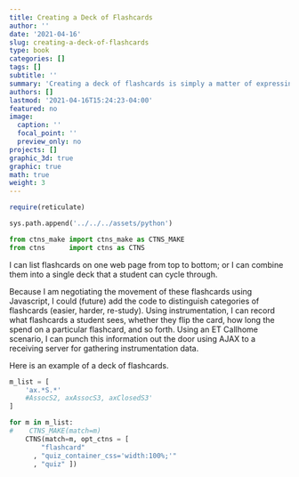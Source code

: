```yaml
---
title: Creating a Deck of Flashcards
author: ''
date: '2021-04-16'
slug: creating-a-deck-of-flashcards
type: book
categories: []
tags: []
subtitle: ''
summary: 'Creating a deck of flashcards is simply a matter of expressing additional parameters to [CTNS].'
authors: []
lastmod: '2021-04-16T15:24:23-04:00'
featured: no
image:
  caption: ''
  focal_point: ''
  preview_only: no
projects: []
graphic_3d: true
graphic: true
math: true
weight: 3
---
```

```r
require(reticulate)
```

```python
sys.path.append('../../../assets/python')

from ctns_make import ctns_make as CTNS_MAKE
from ctns      import ctns as CTNS
```

I can list flashcards on one web page from top to bottom; or I can combine them into a single deck that a student can cycle through.

Because I am negotiating the movement of these flashcards using Javascript, I could (future) add the code to distinguish categories of flashcards (easier, harder, re-study). Using instrumentation, I can record what flashcards a student sees, whether they flip the card, how long the spend on a particular flashcard, and so forth. Using an ET Callhome scenario, I can punch this information out the door using AJAX to a receiving server for gathering instrumentation data.

Here is an example of a deck of flashcards.

```python
m_list = [
    'ax.*S.*'
    #AssocS2, axAssocS3, axClosedS3'
]

for m in m_list:
#    CTNS_MAKE(match=m)
    CTNS(match=m, opt_ctns = [ 
        "flashcard" 
      , "quiz_container_css='width:100%;'"
      , "quiz" ])
```
